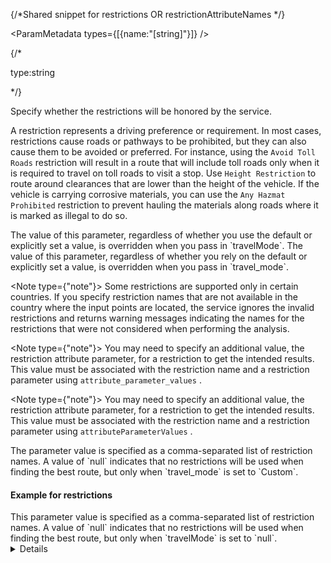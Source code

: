 {/*Shared snippet for restrictions OR restrictionAttributeNames */} 

<ParamMetadata types={[{name:"[string]"}]} />


{/* <p class="space-x-2"><span class="font-sm text-color-3">type:string</span></p> */}

Specify whether the restrictions will be honored by the service. 

A restriction represents a driving preference or requirement. In most cases, restrictions cause roads or pathways to be prohibited, but they can also cause them to be avoided or preferred. For instance, using the `Avoid Toll  Roads` restriction will result in a route that will include toll roads only when it is required to travel on toll roads to visit a stop. Use `Height Restriction` to route around clearances that are lower than the height of the vehicle. If the vehicle is carrying corrosive materials, you can use the `Any Hazmat Prohibited` restriction to prevent hauling the materials along roads where it is marked as illegal to do so.

<If c="requestType == 'direct'">
<Note type={"attention"}>
The value of this parameter, regardless of whether you use the default or explicitly set a value, is overridden when you pass in `travelMode`.
</Note>
</If>

<If c="requestType == 'job'">
<Note type={"attention"}>
The value of this parameter, regardless of whether you rely on the default or explicitly set a value, is overridden when you pass in `travel_mode`. 
</Note>
</If>

<If c="publication=='rest/online'">

<Note type={"note"}>
Some restrictions are supported only in certain countries. If you specify restriction names that are not available in the country where the input points are located, the service ignores the invalid restrictions and returns warning messages indicating the names for the restrictions that were not considered when performing the analysis. 
</Note>

</If>

<If c="publication=='rest/online' && requestType=='job'">

<Note type={"note"}>
You may need to specify an additional value, the restriction attribute parameter, for a restriction to get the intended results. This value must be associated with the restriction name and a restriction parameter using `attribute_parameter_values` .
</Note>

</If>

<If c="publication=='rest/online' && requestType=='direct'">

<Note type={"note"}>
You may need to specify an additional value, the restriction attribute parameter, for a restriction to get the intended results. This value must be associated with the restriction name and a restriction parameter using `attributeParameterValues` .
</Note>

</If>

<If c="requestType == 'job'">
The parameter value is specified as a comma-separated list of restriction names. A value of `null` indicates that no restrictions will be used when finding the best route, but only when `travel_mode` is set to `Custom`.

#### Example for restrictions

<CodeBlock language="txt" source="../../code-samples/shared/examples/input/restrictions_ex.txt" group="txt" maxLines={20} expandable/>

</If>

<If c="requestType == 'direct'">
This parameter value is specified as a comma-separated list of restriction names. A value of `null` indicates that no restrictions will be used when finding the best route, but only when `travelMode` is set to `null`.
</If>

<details>

    <summary><span class="font-sm text-color-link">Expand to see the restriction names supported by the service</span></summary>

    
    <StyledTable headers={"Restriction name,Description"}>

    <StyledTableRow>

    <StyledTableCell cellStyle="markdown">

    Any Hazmat Prohibited

    </StyledTableCell>

    <StyledTableCell cellStyle="markdown">

    The results will not include roads where transporting any kind of hazardous material is prohibited.

    </StyledTableCell>

    </StyledTableRow>

    <StyledTableRow>

    <StyledTableCell cellStyle="markdown">

    Avoid Carpool Roads

    </StyledTableCell>

    <StyledTableCell cellStyle="markdown">

    The results will avoid roads that are designated exclusively for car pool (high-occupancy) vehicles.

    </StyledTableCell>

    </StyledTableRow>

    <StyledTableRow>

    <StyledTableCell cellStyle="markdown">

    Avoid Express Lanes

    </StyledTableCell>

    <StyledTableCell cellStyle="markdown">

    The results will avoid roads designated as express lanes.

    </StyledTableCell>

    </StyledTableRow>

    <StyledTableRow>

    <StyledTableCell cellStyle="markdown">

    Avoid Ferries

    </StyledTableCell>

    <StyledTableCell cellStyle="markdown">

    The results will avoid ferries.

    </StyledTableCell>

    </StyledTableRow>

    <StyledTableRow>

    <StyledTableCell cellStyle="markdown">

    Avoid Gates

    </StyledTableCell>

    <StyledTableCell cellStyle="markdown">

    The results will avoid roads where there are gates, such as keyed access or guard-controlled entryways.

    </StyledTableCell>

    </StyledTableRow>

    <StyledTableRow>

    <StyledTableCell cellStyle="markdown">

    Avoid Limited Access Roads

    </StyledTableCell>

    <StyledTableCell cellStyle="markdown">

    The results will avoid roads that are limited-access highways.

    </StyledTableCell>

    </StyledTableRow>

    <StyledTableRow>

    <StyledTableCell cellStyle="markdown">

    Avoid Private Roads

    </StyledTableCell>

    <StyledTableCell cellStyle="markdown">

    The results will avoid roads that are not publicly owned and maintained.

    </StyledTableCell>

    </StyledTableRow>

    <StyledTableRow>

    <StyledTableCell cellStyle="markdown">

    Avoid Roads Unsuitable for Pedestrians

    </StyledTableCell>

    <StyledTableCell cellStyle="markdown">

    The results will avoid roads that are unsuitable for pedestrians.

    </StyledTableCell>

    </StyledTableRow>

    <StyledTableRow>

    <StyledTableCell cellStyle="markdown">

    Avoid Stairways

    </StyledTableCell>

    <StyledTableCell cellStyle="markdown">

    The results will avoid all stairways on a pedestrian-suitable route.

    </StyledTableCell>

    </StyledTableRow>

    <StyledTableRow>

    <StyledTableCell cellStyle="markdown">

    Avoid Toll Roads

    </StyledTableCell>

    <StyledTableCell cellStyle="markdown">

    The results will avoid all toll roads for automobiles.

    </StyledTableCell>

    </StyledTableRow>

    <StyledTableRow>

    <StyledTableCell cellStyle="markdown">

    Avoid Toll Roads for Trucks

    </StyledTableCell>

    <StyledTableCell cellStyle="markdown">

    The results will avoid all toll roads for trucks.

    </StyledTableCell>

    </StyledTableRow>

    <StyledTableRow>

    <StyledTableCell cellStyle="markdown">

    Avoid Truck Restricted Roads

    </StyledTableCell>

    <StyledTableCell cellStyle="markdown">

    The results will avoid roads where trucks are not allowed, except when making deliveries.

    </StyledTableCell>

    </StyledTableRow>

    <StyledTableRow>

    <StyledTableCell cellStyle="markdown">

    Avoid Unpaved Roads

    </StyledTableCell>

    <StyledTableCell cellStyle="markdown">

    The results will avoid roads that are not paved (for example, dirt, gravel, and so on).

    </StyledTableCell>

    </StyledTableRow>

    <StyledTableRow>

    <StyledTableCell cellStyle="markdown">

    Axle Count Restriction

    </StyledTableCell>

    <StyledTableCell cellStyle="markdown">

    The results will not include roads where trucks with the specified number of axles are prohibited. The number of axles can be specified using the Number of Axles restriction parameter.

    </StyledTableCell>

    </StyledTableRow>

    <StyledTableRow>

    <StyledTableCell cellStyle="markdown">

    Driving a Bus

    </StyledTableCell>

    <StyledTableCell cellStyle="markdown">

    The results will not include roads where buses are prohibited. Using this restriction will also ensure that the results will honor one-way streets.

    </StyledTableCell>

    </StyledTableRow>

    <StyledTableRow>

    <StyledTableCell cellStyle="markdown">

    Driving a Taxi

    </StyledTableCell>

    <StyledTableCell cellStyle="markdown">

    The results will not include roads where taxis are prohibited. Using this restriction will also ensure that the results will honor one-way streets.

    </StyledTableCell>

    </StyledTableRow>

    <StyledTableRow>

    <StyledTableCell cellStyle="markdown">

    Driving a Truck

    </StyledTableCell>

    <StyledTableCell cellStyle="markdown">

    The results will not include roads where trucks are prohibited. Using this restriction will also ensure that the results will honor one-way streets.

    </StyledTableCell>

    </StyledTableRow>

    <StyledTableRow>

    <StyledTableCell cellStyle="markdown">

    Driving an Automobile

    </StyledTableCell>

    <StyledTableCell cellStyle="markdown">

    The results will not include roads where automobiles are prohibited. Using this restriction will also ensure that the results will honor one-way streets.

    </StyledTableCell>

    </StyledTableRow>

    <StyledTableRow>

    <StyledTableCell cellStyle="markdown">

    Driving an Emergency Vehicle

    </StyledTableCell>

    <StyledTableCell cellStyle="markdown">

    The results will not include roads where emergency vehicles are prohibited. Using this restriction will also ensure that the results will honor one-way streets.

    </StyledTableCell>

    </StyledTableRow>

    <StyledTableRow>

    <StyledTableCell cellStyle="markdown">

    Height Restriction

    </StyledTableCell>

    <StyledTableCell cellStyle="markdown">

    The results will not include roads where the vehicle height exceeds the maximum allowed height for the road. The vehicle height can be specified using the Vehicle Height (meters) restriction parameter.

    </StyledTableCell>

    </StyledTableRow>

    <StyledTableRow>

    <StyledTableCell cellStyle="markdown">

    Kingpin to Rear Axle Length Restriction

    </StyledTableCell>

    <StyledTableCell cellStyle="markdown">

   The results will not include roads where the vehicle length exceeds the maximum allowed kingpin to rear axle for all trucks on the road. The length between the vehicle kingpin and the rear axle can be specified using the Vehicle Kingpin to Rear Axle Length (meters) restriction parameter.

    </StyledTableCell>

    </StyledTableRow>

    <StyledTableRow>

    <StyledTableCell cellStyle="markdown">

    Length Restriction

    </StyledTableCell>

    <StyledTableCell cellStyle="markdown">

    The results will not include roads where the vehicle length exceeds the maximum allowed length for the road. The vehicle length can be specified using the Vehicle Length (meters) restriction parameter.

    </StyledTableCell>

    </StyledTableRow>

    <StyledTableRow>

    <StyledTableCell cellStyle="markdown">

    Preferred for Pedestrians

    </StyledTableCell>

    <StyledTableCell cellStyle="markdown">

    The results will use preferred routes suitable for pedestrian navigation.

    </StyledTableCell>

    </StyledTableRow>

    <StyledTableRow>

    <StyledTableCell cellStyle="markdown">

    Riding a Motorcycle

    </StyledTableCell>

    <StyledTableCell cellStyle="markdown">

    The results will not include roads where motorcycles are prohibited. Using this restriction will also ensure that the results will honor one-way streets.

    </StyledTableCell>

    </StyledTableRow>

    <StyledTableRow>

    <StyledTableCell cellStyle="markdown">

    Roads Under Construction Prohibited

    </StyledTableCell>

    <StyledTableCell cellStyle="markdown">

    The results will not include roads that are under construction.

    </StyledTableCell>

    </StyledTableRow>

    <StyledTableRow>

    <StyledTableCell cellStyle="markdown">

    Semi or Tractor with One or More Trailers Prohibited

    </StyledTableCell>

    <StyledTableCell cellStyle="markdown">

    The results will not include roads where semis or tractors with one or more trailers are prohibited.

    </StyledTableCell>

    </StyledTableRow>

    <StyledTableRow>

    <StyledTableCell cellStyle="markdown">

    Single Axle Vehicles Prohibited

    </StyledTableCell>

    <StyledTableCell cellStyle="markdown">

    The results will not include roads where vehicles with single axles are prohibited.

    </StyledTableCell>

    </StyledTableRow>

    <StyledTableRow>

    <StyledTableCell cellStyle="markdown">

    Tandem Axle Vehicles Prohibited

    </StyledTableCell>

    <StyledTableCell cellStyle="markdown">

    The results will not include roads where vehicles with tandem axles are prohibited.

    </StyledTableCell>

    </StyledTableRow>

    <StyledTableRow>

    <StyledTableCell cellStyle="markdown">

    Through Traffic Prohibited

    </StyledTableCell>

    <StyledTableCell cellStyle="markdown">

    The results will not include roads where through traffic (nonlocal traffic) is prohibited.

    </StyledTableCell>

    </StyledTableRow>

    <StyledTableRow>

    <StyledTableCell cellStyle="markdown">

    Truck with Trailers Restriction

    </StyledTableCell>

    <StyledTableCell cellStyle="markdown">

    The results will not include roads where trucks with the specified number of trailers on the truck are prohibited. The number of trailers on the truck can be specified using the Number of Trailers on Truck restriction parameter.

    </StyledTableCell>

    </StyledTableRow>

    <StyledTableRow>

    <StyledTableCell cellStyle="markdown">

    Use Preferred Hazmat Routes

    </StyledTableCell>

    <StyledTableCell cellStyle="markdown">

    The results will prefer roads that are designated for transporting hazardous materials.

    </StyledTableCell>

    </StyledTableRow>

    <StyledTableRow>

    <StyledTableCell cellStyle="markdown">

    Use Preferred Truck Routes

    </StyledTableCell>

    <StyledTableCell cellStyle="markdown">

   The results will prefer roads that are designated as truck routes, such as roads that are part of the national network as specified by the National Surface Transportation Assistance Act in the United States, or roads that are designated as truck routes by the state or province, or roads that are preferred by truckers when driving in an area.

    </StyledTableCell>

    </StyledTableRow>

    <StyledTableRow>

    <StyledTableCell cellStyle="markdown">

    Walking

    </StyledTableCell>

    <StyledTableCell cellStyle="markdown">

    The results will not include roads where pedestrians are prohibited.

    </StyledTableCell>

    </StyledTableRow>

    <StyledTableRow>

    <StyledTableCell cellStyle="markdown">

    Weight Restriction

    </StyledTableCell>

    <StyledTableCell cellStyle="markdown">

    The results will not include roads where the vehicle weight exceeds the maximum allowed weight for the road. The vehicle weight can be specified using the Vehicle Weight (kilograms) restriction parameter.

    </StyledTableCell>

    </StyledTableRow>

    <StyledTableRow>

    <StyledTableCell cellStyle="markdown">

    Weight per Axle Restriction

    </StyledTableCell>

    <StyledTableCell cellStyle="markdown">

    The results will not include roads where the vehicle weight per axle exceeds the maximum allowed weight per axle for the road. The vehicle weight per axle can be specified using the Vehicle Weight per Axle (kilograms) restriction parameter.

    </StyledTableCell>

    </StyledTableRow>

    <StyledTableRow>

    <StyledTableCell cellStyle="markdown">

    Width Restriction

    </StyledTableCell>

    <StyledTableCell cellStyle="markdown">

    The results will not include roads where the vehicle width exceeds the maximum allowed width for the road. The vehicle width can be specified using the Vehicle Width (meters) restriction parameter.

    </StyledTableCell>

    </StyledTableRow>

    </StyledTable>

    <Note type={"note"}>

    The `Driving a Delivery Vehicle` restriction attribute is no longer available. The service will ignore this restriction since it is invalid. To achieve similar results, use the `Driving a Truck` restriction attribute along with the `Avoid Truck Restricted Roads` restriction attribute.

    </Note>

    </details>


<If c="publication=='services-reference/enterprise'">

<Note type={"note"}>
These value are specific to the services published with the ArcGIS StreetMap Premium data. The values will be different if you are using other data for the analysis.
</Note>

</If>



